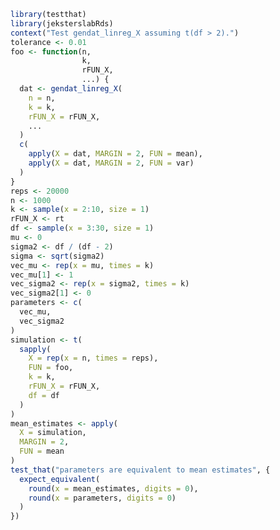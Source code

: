 
```r
library(testthat)
library(jeksterslabRds)
context("Test gendat_linreg_X assuming t(df > 2).")
tolerance <- 0.01
foo <- function(n,
                k,
                rFUN_X,
                ...) {
  dat <- gendat_linreg_X(
    n = n,
    k = k,
    rFUN_X = rFUN_X,
    ...
  )
  c(
    apply(X = dat, MARGIN = 2, FUN = mean),
    apply(X = dat, MARGIN = 2, FUN = var)
  )
}
reps <- 20000
n <- 1000
k <- sample(x = 2:10, size = 1)
rFUN_X <- rt
df <- sample(x = 3:30, size = 1)
mu <- 0
sigma2 <- df / (df - 2)
sigma <- sqrt(sigma2)
vec_mu <- rep(x = mu, times = k)
vec_mu[1] <- 1
vec_sigma2 <- rep(x = sigma2, times = k)
vec_sigma2[1] <- 0
parameters <- c(
  vec_mu,
  vec_sigma2
)
simulation <- t(
  sapply(
    X = rep(x = n, times = reps),
    FUN = foo,
    k = k,
    rFUN_X = rFUN_X,
    df = df
  )
)
mean_estimates <- apply(
  X = simulation,
  MARGIN = 2,
  FUN = mean
)
test_that("parameters are equivalent to mean estimates", {
  expect_equivalent(
    round(x = mean_estimates, digits = 0),
    round(x = parameters, digits = 0)
  )
})
```

